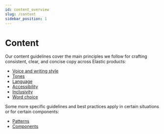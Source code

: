 ```yaml
---
id: content_overview
slug: /content
sidebar_position: 1
---
```


# Content

Our content guidelines cover the main principles we follow for crafting consistent, clear, and concise copy across Elastic products:

- [Voice and writing style](./style.mdx)
- [Tones](./adapt-tone.mdx)
- [Language](./language.mdx)
- [Accessibility](./accessibility.mdx)
- [Inclusivity](./inclusivity.mdx)
- [Word choice](./word-choice.mdx)

Some more specific guidelines and best practices apply in certain situations or for certain components:

- [Patterns](../patterns/)
- [Components](../components/)
